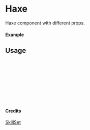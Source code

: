 
<Meta of={Haxe} title="SkillSet/Haxe" />

# Haxe

Haxe component with different props.

#### Example

<Canvas of={Haxe.Primary} />

## Usage

```ts
import { Haxe } from "yadl-ui";

const Example = () => {
  return (
      <Haxe />
  );
};

export default Example;
```

#### Credits
[SkillSet](https://skillicons.dev)
